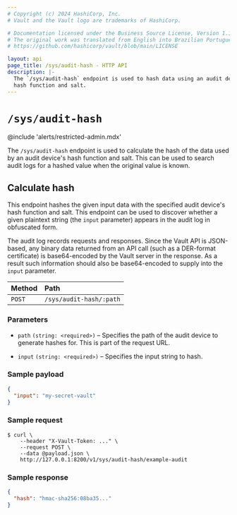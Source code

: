 ```yaml
---
# Copyright (c) 2024 HashiCorp, Inc.
# Vault and the Vault logo are trademarks of HashiCorp.

# Documentation licensed under the Business Source License, Version 1.1.
# The original work was translated from English into Brazilian Portuguese.
# https://github.com/hashicorp/vault/blob/main/LICENSE

layout: api
page_title: /sys/audit-hash - HTTP API
description: |-
  The `/sys/audit-hash` endpoint is used to hash data using an audit device's
  hash function and salt.
---
```


# `/sys/audit-hash`

@include 'alerts/restricted-admin.mdx'

The `/sys/audit-hash` endpoint is used to calculate the hash of the data used by
an audit device's hash function and salt. This can be used to search audit logs
for a hashed value when the original value is known.

## Calculate hash

This endpoint hashes the given input data with the specified audit device's
hash function and salt. This endpoint can be used to discover whether a given
plaintext string (the `input` parameter) appears in the audit log in obfuscated
form.

The audit log records requests and responses. Since the Vault API is JSON-based,
any binary data returned from an API call (such as a DER-format certificate) is
base64-encoded by the Vault server in the response. As a result such information
should also be base64-encoded to supply into the `input` parameter.

| Method | Path                    |
| :----- | :---------------------- |
| `POST` | `/sys/audit-hash/:path` |

### Parameters

- `path` `(string: <required>)` – Specifies the path of the audit device to
  generate hashes for. This is part of the request URL.

- `input` `(string: <required>)` – Specifies the input string to hash.

### Sample payload

```json
{
  "input": "my-secret-vault"
}
```

### Sample request

```shell-session
$ curl \
    --header "X-Vault-Token: ..." \
    --request POST \
    --data @payload.json \
    http://127.0.0.1:8200/v1/sys/audit-hash/example-audit
```

### Sample response

```json
{
  "hash": "hmac-sha256:08ba35..."
}
```
